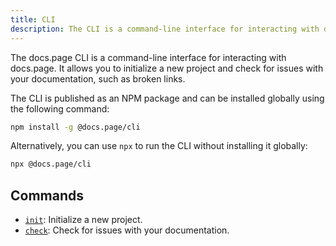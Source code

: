 ```yaml
---
title: CLI
description: The CLI is a command-line interface for interacting with docs.page.
---
```


The docs.page CLI is a command-line interface for interacting with docs.page. It allows you to initialize a new project and check for issues with your documentation,
such as broken links.

The CLI is published as an NPM package and can be installed globally using the following command:

```bash
npm install -g @docs.page/cli
```

Alternatively, you can use `npx` to run the CLI without installing it globally:

```bash
npx @docs.page/cli
```

## Commands

- [`init`](/cli/init): Initialize a new project.
- [`check`](/cli/check): Check for issues with your documentation.